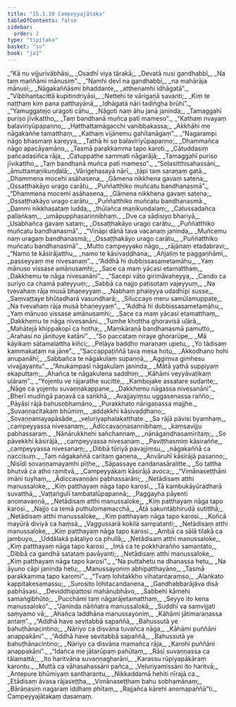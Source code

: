 ```yaml
---
title: "15.1.10 Campeyyajātaka"
tableOfContents: false
sidebar:
  order: 2
type: "tipitaka"
basket: "su"
book: "ja1"
---
```



<DynamicBreadcrumb />

<Division number="240" book="ja1" bookNo="22" page="338">

<Paragraph number="3101" type="verses" book="ja1">
_“Kā nu vijjurivābhāsi,_  
_Osadhī viya tārakā;_  
_Devatā nusi gandhabbī,_  
_Na taṃ maññāmi mānusiṃ”._  

</Paragraph>

</Division>
<Division number="241" book="ja1" bookNo="22" page="338">

<Paragraph number="3102" type="verses" book="ja1">
_“Namhi devī na gandhabbī,_  
_na mahārāja mānusī;_  
_Nāgakaññāsmi bhaddante,_  
_atthenamhi idhāgatā”._  

</Paragraph>

</Division>
<Division number="242" book="ja1" bookNo="22" page="338">

<Paragraph number="3103" type="verses" book="ja1">
_“Vibbhantacittā kupitindriyāsi,_  
_Nettehi te vārigaṇā savanti;_  
_Kiṃ te naṭṭhaṃ kiṃ pana patthayānā,_  
_Idhāgatā nāri tadiṅgha brūhi”._  

</Paragraph>

</Division>
<Division number="243" book="ja1" bookNo="22" page="338">

<Paragraph number="3104" type="verses" book="ja1">
_“Yamuggatejo uragoti cāhu,_  
_Nāgoti naṃ āhu janā janinda;_  
_Tamaggahī puriso jīvikattho,_  
_Taṃ bandhanā muñca patī mameso”._  

</Paragraph>

</Division>
<Division number="244" book="ja1" bookNo="22" page="338">

<Paragraph number="3105" type="verses" book="ja1">
_“Kathaṃ nvayaṃ balaviriyūpapanno,_  
_Hatthattamāgacchi vanibbakassa;_  
_Akkhāhi me nāgakaññe tamatthaṃ,_  
_Kathaṃ vijānemu gahītanāgaṃ”._  

</Paragraph>

</Division>
<Division number="245" book="ja1" bookNo="22" page="338">

<Paragraph number="3106" type="verses" book="ja1">
_“Nagarampi nāgo bhasmaṃ kareyya,_  
_Tathā hi so balaviriyūpapanno;_  
_Dhammañca nāgo apacāyamāno,_  
_Tasmā parakkamma tapo karoti._  

</Paragraph>

</Division>
<Division number="246" book="ja1" bookNo="22" page="339">

<Paragraph number="3107" type="verses" book="ja1">
_Cātuddasiṃ pañcadasiñca rāja,_  
_Catuppathe sammati nāgarājā;_  
_Tamaggahī puriso jīvikattho,_  
_Taṃ bandhanā muñca patī mameso”._  

</Paragraph>

</Division>
<Division number="247" book="ja1" bookNo="22" page="339">

<Paragraph number="3108" type="verses" book="ja1">
_“Soḷasitthisahassāni,_  
_āmuttamaṇikuṇḍalā;_  
_Vārigehasayā nārī,_  
_tāpi taṃ saraṇaṃ gatā._  

</Paragraph>

</Division>
<Division number="248" book="ja1" bookNo="22" page="339">

<Paragraph number="3109" type="verses" book="ja1">
_Dhammena mocehi asāhasena,_  
_Gāmena nikkhena gavaṃ satena;_  
_Ossaṭṭhakāyo urago carātu,_  
_Puññatthiko muñcatu bandhanasmā”._  

</Paragraph>

</Division>
<Division number="249" book="ja1" bookNo="22" page="339">

<Paragraph number="3110" type="verses" book="ja1">
_“Dhammena mocemi asāhasena,_  
_Gāmena nikkhena gavaṃ satena;_  
_Ossaṭṭhakāyo urago carātu,_  
_Puññatthiko muñcatu bandhanasmā._  

</Paragraph>

</Division>
<Division number="250" book="ja1" bookNo="22" page="339">

<Paragraph number="3111" type="verses" book="ja1">
_Dammi nikkhasataṃ ludda,_  
_thūlañca maṇikuṇḍalaṃ;_  
_Catussadañca pallaṅkaṃ,_  
_umāpupphasarinnibhaṃ._  

</Paragraph>

</Division>
<Division number="251" book="ja1" bookNo="22" page="339">

<Paragraph number="3112" type="verses" book="ja1">
_Dve ca sādisiyo bhariyā,_  
_Usabhañca gavaṃ sataṃ;_  
_Ossaṭṭhakāyo urago carātu,_  
_Puññatthiko muñcatu bandhanasmā”._  

</Paragraph>

</Division>
<Division number="252" book="ja1" bookNo="22" page="339">

<Paragraph number="3113" type="verses" book="ja1">
_“Vināpi dānā tava vacanaṃ janinda,_  
_Muñcemu naṃ uragaṃ bandhanasmā;_  
_Ossaṭṭhakāyo urago carātu,_  
_Puññatthiko muñcatu bandhanasmā”._  

</Paragraph>

</Division>
<Division number="253" book="ja1" bookNo="22" page="339">

<Paragraph number="3114" type="verses" book="ja1">
_Mutto campeyyako nāgo,_  
_rājānaṃ etadabravi;_  
_“Namo te kāsirājatthu,_  
_namo te kāsivaḍḍhana;_  
_Añjaliṃ te paggaṇhāmi,_  
_passeyyaṃ me nivesanaṃ”._  

</Paragraph>

</Division>
<Division number="254" book="ja1" bookNo="22" page="340">

<Paragraph number="3115" type="verses" book="ja1">
_“Addhā hi dubbissasametamāhu,_  
_Yaṃ mānuso vissase amānusamhi;_  
_Sace ca maṃ yācasi etamatthaṃ,_  
_Dakkhemu te nāga nivesanāni”._  

</Paragraph>

</Division>
<Division number="255" book="ja1" bookNo="22" page="340">

<Paragraph number="3116" type="verses" book="ja1">
_“Sacepi vāto girimāvaheyya,_  
_Cando ca suriyo ca chamā pateyyuṃ;_  
_Sabbā ca najjo paṭisotaṃ vajeyyuṃ,_  
_Na tvevahaṃ rāja musā bhaṇeyyaṃ._  

</Paragraph>

</Division>
<Division number="256" book="ja1" bookNo="22" page="340">

<Paragraph number="3117" type="verses" book="ja1">
_Nabhaṃ phaleyya udadhīpi susse,_  
_Saṃvaṭṭaye bhūtadharā vasundharā;_  
_Siluccayo meru samūlamuppate,_  
_Na tvevahaṃ rāja musā bhaṇeyyaṃ”._  

</Paragraph>

</Division>
<Division number="257" book="ja1" bookNo="22" page="340">

<Paragraph number="3118" type="verses" book="ja1">
_“Addhā hi dubbissasametamāhu,_  
_Yaṃ mānuso vissase amānusamhi;_  
_Sace ca maṃ yācasi etamatthaṃ,_  
_Dakkhemu te nāga nivesanāni._  

</Paragraph>

</Division>
<Division number="258" book="ja1" bookNo="22" page="340">

<Paragraph number="3119" type="verses" book="ja1">
_Tumhe khottha ghoravisā uḷārā,_  
_Mahātejā khippakopī ca hotha;_  
_Maṃkāraṇā bandhanasmā pamutto,_  
_Arahasi no jānituye katāni”._  

</Paragraph>

</Division>
<Division number="259" book="ja1" bookNo="22" page="340">

<Paragraph number="3120" type="verses" book="ja1">
_“So paccataṃ niraye ghorarūpe,_  
_Mā kāyikaṃ sātamalattha kiñci;_  
_Peḷāya baddho maraṇaṃ upetu,_  
_Yo tādisaṃ kammakataṃ na jāne”._  

</Paragraph>

</Division>
<Division number="260" book="ja1" bookNo="22" page="341">

<Paragraph number="3121" type="verses" book="ja1">
_“Saccappaṭiññā tava mesa hotu,_  
_Akkodhano hohi anupanāhī;_  
_Sabbañca te nāgakulaṃ supaṇṇā,_  
_Aggiṃva gimhesu vivajjayantu”._  

</Paragraph>

</Division>
<Division number="261" book="ja1" bookNo="22" page="341">

<Paragraph number="3122" type="verses" book="ja1">
_“Anukampasī nāgakulaṃ janinda,_  
_Mātā yathā suppiyaṃ ekaputtaṃ;_  
_Ahañca te nāgakulena saddhiṃ,_  
_Kāhāmi veyyāvaṭikaṃ uḷāraṃ”._  

</Paragraph>

</Division>
<Division number="262" book="ja1" bookNo="22" page="341">

<Paragraph number="3123" type="verses" book="ja1">
_“Yojentu ve rājarathe sucitte,_  
_Kambojake assatare sudante;_  
_Nāge ca yojentu suvaṇṇakappane,_  
_Dakkhemu nāgassa nivesanāni”._  

</Paragraph>

</Division>
<Division number="263" book="ja1" bookNo="22" page="341">

<Paragraph number="3124" type="verses" book="ja1">
_Bherī mudiṅgā paṇavā ca saṅkhā,_  
_Avajjayiṃsu uggasenassa rañño;_  
_Pāyāsi rājā bahusobhamāno,_  
_Purakkhato nārigaṇassa majjhe._  

</Paragraph>

</Division>
<Division number="264" book="ja1" bookNo="22" page="341">

<Paragraph number="3125" type="verses" book="ja1">
_Suvaṇṇacitakaṃ bhūmiṃ,_  
_addakkhi kāsivaḍḍhano;_  
_Sovaṇṇamayapāsāde,_  
_veḷuriyaphalakatthate._  

</Paragraph>

</Division>
<Division number="265" book="ja1" bookNo="22" page="341">

<Paragraph number="3126" type="verses" book="ja1">
_Sa rājā pāvisi byamhaṃ,_  
_campeyyassa nivesanaṃ;_  
_Ādiccavaṇṇasannibhaṃ,_  
_kaṃsavijju pabhassaraṃ._  

</Paragraph>

</Division>
<Division number="266" book="ja1" bookNo="22" page="341">

<Paragraph number="3127" type="verses" book="ja1">
_Nānārukkhehi sañchannaṃ,_  
_nānāgandhasamīritaṃ;_  
_So pāvekkhi kāsirājā,_  
_campeyyassa nivesanaṃ._  

</Paragraph>

</Division>
<Division number="267" book="ja1" bookNo="22" page="341">

<Paragraph number="3128" type="verses" book="ja1">
_Paviṭṭhasmiṃ kāsiraññe,_  
_campeyyassa nivesanaṃ;_  
_Dibbā tūriyā pavajjiṃsu,_  
_nāgakaññā ca naccisuṃ._  

</Paragraph>

</Division>
<Division number="268" book="ja1" bookNo="22" page="341">

<Paragraph number="3129" type="verses" book="ja1">
_Taṃ nāgakaññā caritaṃ gaṇena,_  
_Anvāruhī kāsirājā pasanno;_  
_Nisīdi sovaṇṇamayamhi pīṭhe,_  
_Sāpassaye candanasāralitte._  

</Paragraph>

</Division>
<Division number="269" book="ja1" bookNo="22" page="342">

<Paragraph number="3130" type="verses" book="ja1">
_So tattha bhutvā ca atho ramitvā,_  
_Campeyyakaṃ kāsirājā avoca;_  
_“Vimānaseṭṭhāni imāni tuyhaṃ,_  
_Ādiccavaṇṇāni pabhassarāni;_  
_Netādisaṃ atthi manussaloke,_  
_Kiṃ patthayaṃ nāga tapo karosi._  

</Paragraph>

</Division>
<Division number="270" book="ja1" bookNo="22" page="342">

<Paragraph number="3131" type="verses" book="ja1">
_Tā kambukāyūradharā suvatthā,_  
_Vaṭṭaṅgulī tambatalūpapannā;_  
_Paggayha pāyenti anomavaṇṇā,_  
_Netādisaṃ atthi manussaloke;_  
_Kiṃ patthayaṃ nāga tapo karosi._  

</Paragraph>

</Division>
<Division number="271" book="ja1" bookNo="22" page="342">

<Paragraph number="3132" type="verses" book="ja1">
_Najjo ca temā puthulomamacchā,_  
_Āṭā sakuntābhirudā sutitthā;_  
_Netādisaṃ atthi manussaloke,_  
_Kiṃ patthayaṃ nāga tapo karosi._  

</Paragraph>

</Division>
<Division number="272" book="ja1" bookNo="22" page="342">

<Paragraph number="3133" type="verses" book="ja1">
_Koñcā mayūrā diviyā ca haṃsā,_  
_Vaggussarā kokilā sampatanti;_  
_Netādisaṃ atthi manussaloke,_  
_Kiṃ patthayaṃ nāga tapo karosi._  

</Paragraph>

</Division>
<Division number="273" book="ja1" bookNo="22" page="342">

<Paragraph number="3134" type="verses" book="ja1">
_Ambā ca sālā tilakā ca jambuyo,_  
_Uddālakā pāṭaliyo ca phullā;_  
_Netādisaṃ atthi manussaloke,_  
_Kiṃ patthayaṃ nāga tapo karosi._  

</Paragraph>

</Division>
<Division number="274" book="ja1" bookNo="22" page="342">

<Paragraph number="3135" type="verses" book="ja1">
_Imā ca te pokkharañño samantato,_  
_Dibbā ca gandhā satataṃ pavāyanti;_  
_Netādisaṃ atthi manussaloke,_  
_Kiṃ patthayaṃ nāga tapo karosi”._  

</Paragraph>

</Division>
<Division number="275" book="ja1" bookNo="22" page="343">

<Paragraph number="3136" type="verses" book="ja1">
_“Na puttahetu na dhanassa hetu,_  
_Na āyuno cāpi janinda hetu;_  
_Manussayoniṃ abhipatthayāno,_  
_Tasmā parakkamma tapo karomi”._  

</Paragraph>

</Division>
<Division number="276" book="ja1" bookNo="22" page="343">

<Paragraph number="3137" type="verses" book="ja1">
_“Tvaṃ lohitakkho vihatantaraṃso,_  
_Alaṅkato kappitakesamassu;_  
_Surosito lohitacandanena,_  
_Gandhabbarājāva disā pabhāsasi._  

</Paragraph>

</Division>
<Division number="277" book="ja1" bookNo="22" page="343">

<Paragraph number="3138" type="verses" book="ja1">
_Deviddhipattosi mahānubhāvo,_  
_Sabbehi kāmehi samaṅgibhūto;_  
_Pucchāmi taṃ nāgarājetamatthaṃ,_  
_Seyyo ito kena manussaloko”._  

</Paragraph>

</Division>
<Division number="278" book="ja1" bookNo="22" page="343">

<Paragraph number="3139" type="verses" book="ja1">
_“Janinda nāññatra manussalokā,_  
_Suddhī va saṃvijjati saṃyamo vā;_  
_Ahañca laddhāna manussayoniṃ,_  
_Kāhāmi jātimaraṇassa antaṃ”._  

</Paragraph>

</Division>
<Division number="279" book="ja1" bookNo="22" page="343">

<Paragraph number="3140" type="verses" book="ja1">
_“Addhā have sevitabbā sapaññā,_  
_Bahussutā ye bahuṭhānacintino;_  
_Nāriyo ca disvāna tuvañca nāga,_  
_Kāhāmi puññāni anappakāni”._  

</Paragraph>

</Division>
<Division number="280" book="ja1" bookNo="22" page="343">

<Paragraph number="3141" type="verses" book="ja1">
_“Addhā have sevitabbā sapaññā,_  
_Bahussutā ye bahuṭhānacintino;_  
_Nāriyo ca disvāna mamañca rāja,_  
_Karohi puññāni anappakāni”._  

</Paragraph>

</Division>
<Division number="281" book="ja1" bookNo="22" page="343">

<Paragraph number="3142" type="verses" book="ja1">
_“Idañca me jātarūpaṃ pahūtaṃ,_  
_Rāsī suvaṇṇassa ca tālamattā;_  
_Ito haritvāna suvaṇṇagharāni,_  
_Karassu rūpiyapākāraṃ karontu._  

</Paragraph>

</Division>
<Division number="282" book="ja1" bookNo="22" page="344">

<Paragraph number="3143" type="verses" book="ja1">
_Muttā ca vāhasahassāni pañca,_  
_Veḷuriyamissāni ito haritvā;_  
_Antepure bhūmiyaṃ santharantu,_  
_Nikkaddamā hehiti nīrajā ca._  

</Paragraph>

</Division>
<Division number="283" book="ja1" bookNo="22" page="344">

<Paragraph number="3144" type="verses" book="ja1">
_Etādisaṃ āvasa rājaseṭṭha,_  
_Vimānaseṭṭhaṃ bahu sobhamānaṃ;_  
_Bārāṇasiṃ nagaraṃ iddhaṃ phītaṃ,_  
_Rajjañca kārehi anomapaññā”ti._  


</Paragraph>
</Division>

<Paragraph number="3145" type="center" book="ja1">
Campeyyajātakaṃ dasamaṃ.
</Paragraph>